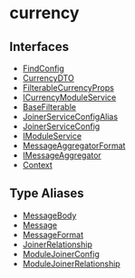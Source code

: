 
# currency

## Interfaces

- [FindConfig](../currency/interfaces/currency.FindConfig.mdx)
- [CurrencyDTO](../currency/interfaces/currency.CurrencyDTO.mdx)
- [FilterableCurrencyProps](../currency/interfaces/currency.FilterableCurrencyProps.mdx)
- [ICurrencyModuleService](../currency/interfaces/currency.ICurrencyModuleService.mdx)
- [BaseFilterable](../currency/interfaces/currency.BaseFilterable.mdx)
- [JoinerServiceConfigAlias](../currency/interfaces/currency.JoinerServiceConfigAlias.mdx)
- [JoinerServiceConfig](../currency/interfaces/currency.JoinerServiceConfig.mdx)
- [IModuleService](../currency/interfaces/currency.IModuleService.mdx)
- [MessageAggregatorFormat](../currency/interfaces/currency.MessageAggregatorFormat.mdx)
- [IMessageAggregator](../currency/interfaces/currency.IMessageAggregator.mdx)
- [Context](../currency/interfaces/currency.Context.mdx)

## Type Aliases

- [MessageBody](../currency/types/currency.MessageBody.mdx)
- [Message](../currency/types/currency.Message.mdx)
- [MessageFormat](../currency/types/currency.MessageFormat.mdx)
- [JoinerRelationship](../currency/types/currency.JoinerRelationship.mdx)
- [ModuleJoinerConfig](../currency/types/currency.ModuleJoinerConfig.mdx)
- [ModuleJoinerRelationship](../currency/types/currency.ModuleJoinerRelationship.mdx)
